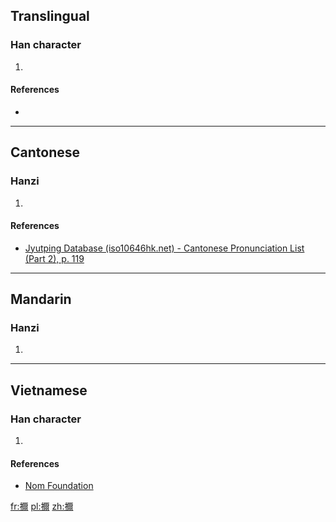 ==Translingual==

===Han character===
{{Han char|rn=64|rad=手|as=14|sn=17|four=|canj=手一火月 (QMFB)|ids=⿰[[扌]][[爾]]}}

# {{defn|Han|sort=手14}}

====References====
* {{Han ref|kx=0459.220|dkj=12847|dj=0808.150|hdz=31974.030|uh=64DF|ud=25823}}

----

==Cantonese==

===Hanzi===
{{yue-hanzi|jyut=[[mei4]]|y=mei4}}

# {{defn|lang=yue|sort=手14}}

====References====
*[http://www.iso10646hk.net/jp/document/download.jsp Jyutping Database (iso10646hk.net) - Cantonese Pronunciation List (Part 2), p. 119]

----

==Mandarin==

===Hanzi===
{{cmn-hanzi|pin=[[mí]] ([[mi2]]), [[ruì]] ([[rui4]])|wg=mi<sup>2</sup>, jui<sup>4</sup>}}

# {{defn|lang=cmn|sort=手14}}

----

==Vietnamese==

===Han character===
{{vi-readings|rs=手14| hanviet = nhể}}

# {{defn|lang=vi|sort=手14}}

====References====
*[http://nomfoundation.org/common/nom_details.php?codepoint=64df Nom Foundation]

[[fr:擟]]
[[pl:擟]]
[[zh:擟]]